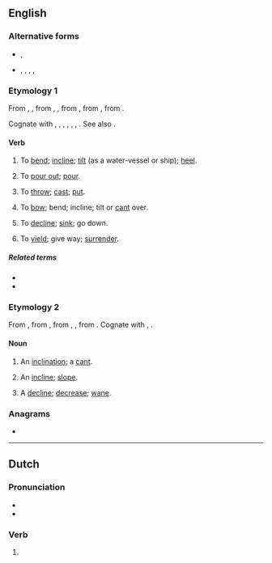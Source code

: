 ==English==

===Alternative forms===
* {{l|en|heeld}}, {{l|en|heald}}
* {{l|en|heild}}, {{l|en|hild}}, {{l|en|hyld}}, {{l|en|held}}, {{l|en|helde}} {{qualifier|obsolete}}

===Etymology 1===
From {{inh|en|enm|heelden}}, {{m|enm|helden}}, from {{inh|en|ang|hieldan}}, {{m|ang|heldan||to lean, incline, slope, force downwards, bow or bend down}}, from {{inh|en|gmw-pro|*halþijan}}, from {{inh|en|gem-pro|*halþijaną||to bend, incline, pour, empty}}, from {{der|en|ine-pro|*kel-||to tilt, tip, incline}}. 

Cognate with {{cog|nl|hellen||to incline}}, {{cog|nds|hellen||to incline}}, {{cog|gmh|helden||to incline}}, {{cog|da|hælde||to tilt, lean, slant, slope}}, {{cog|sv|hälla||to tilt, pour}}, {{cog|is|halla||incline, lean sideways, heel over}}, {{cog|is|hella||to pur}}. See also {{l|en|heel}}.

====Verb====
{{en-verb}}

# {{lb|en|transitive}} To [[bend]]; [[incline]]; [[tilt]] (as a water-vessel or ship); [[heel]].
# {{lb|en|transitive}} To [[pour out]]; [[pour]].
# {{lb|en|transitive}} To [[throw]]; [[cast]]; [[put]].
# {{lb|en|intransitive}} To [[bow]]; bend; incline; tilt or [[cant]] over.
# {{lb|en|intransitive}} To [[decline]]; [[sink]]; go down.
# {{lb|en|intransitive}} To [[yield]]; give way; [[surrender]].

=====Related terms=====
* {{l|en|hade}}
* {{l|en|heel}}

===Etymology 2===
From {{inh|en|enm|held}}, from {{inh|en|ang|hielde||slope, declivity}}, from {{inh|en|gem-pro|*halþijōn}}, {{m|gem-pro|*halþijō||inclination, slope}}, from {{der|en|ine-pro|*kel-||to tilt, tip, incline}}. Cognate with {{cog|de|Halde||slope}}, {{cog|da|hæld||an incline, slope}}.

====Noun====
{{en-noun}}

# An [[inclination]]; a [[cant]].
# {{lb|en|UK|_|dialectal}} An [[incline]]; [[slope]].
# A [[decline]]; [[decrease]]; [[wane]].

===Anagrams===
* {{anagrams|en|a=dehil|Delhi|Diehl|hidel|hidle}}

----

==Dutch==

===Pronunciation===
* {{audio|nl|Nl-hield.ogg|Audio}}
* {{rhymes|nl|ilt|s=1}}

===Verb===
{{head|nl|verb form}}

# {{nl-verb form of|n=sg|t=past|houden}}